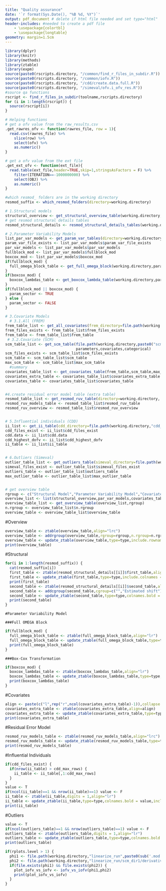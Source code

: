 ```yaml
---
title: "Quality assurance"
date: '`r format(Sys.Date(), "%B %d, %Y")`'
output: pdf_document # delete if html file needed and set type="html"
header-includes: #needed to create a pdf file
    - \usepackage{colortbl}
    - \usepackage{longtable}
geometry: margin=1.5cm
---
```


```r
library(dplyr)
library(knitr)
library(methods)
library(ztable)
library(expm)
source(paste0(rscripts.directory, "/common/find_r_files_in_subdir.R"))
source(paste0(rscripts.directory, "/common/iofv.R"))
source(paste0(rscripts.directory, "/cdd/create.data.full.R"))
source(paste0(rscripts.directory, "/simeval/ofv.i_ofv_res.R"))
#source qa functions
rscript <- find_r_files_in_subdir(toolname,rscripts.directory)
for (i in 1:length(rscript)) {
  source(rscript[i])
}
```


```r
# Helping functions
# get a ofv value from the raw_results.csv
.get_rawres_ofv <- function(rawres_file, row = 1){
  read.csv(rawres_file) %>%
    slice(row) %>%
    select(ofv) %>% 
    as.numeric()
}

# get a ofv value from the ext file
.get_ext_ofv <- function(ext_file){
  read.table(ext_file,header=TRUE,skip=1,stringsAsFactors = F) %>%
    filter(ITERATION==-1000000000) %>%
    select(OBJ) %>% 
    as.numeric()
}

#which resmod_ folders are in the working directory
resmod_suffix <- which_resmod_folders(directory=working.directory)

# 1.Structural models
structural_overview <- get_structural_overview_table(working.directory,idv=resmod_suffix,groups)
# get resmod structural details tables
resmod_structural_details <- resmod_structural_details_tables(working.directory,model.directory,model.filename,CWRES_table,resmod_suffix,idv_name)

# 2.Parameter Variability Models
list_par_var_models <- get_param_var_tables(directory=working.directory)
param_var_file_exists <- list_par_var_models$param_var_file_exists
par_var_models <- list_par_var_models$par_var_models
fullblock_mod <- list_par_var_models$fullblock_mod
boxcox_mod <- list_par_var_models$boxcox_mod
if(fullblock_mod) {
  full_omega_block_table <- get_full_omega_block(working.directory,param_var_file_exists,list_par_var_models$dofv_block)
}
if(boxcox_mod) {
  boxcox_lambdas_table <- get_boxcox_lambda_table(working.directory,param_var_file_exists,list_par_var_models$dofv_box)
}
if(fullblock_mod || boxcox_mod) {
  param_sector <- TRUE
} else {
  param_sector <- FALSE
}

# 3.Covariate Models
  # 3.1.All (FREM)
frem_table_list <- get_all_covariates(frem_directory=file.path(working.directory,"frem_run"),covariates,categorical,parameters)
frem_files_exists <- frem_table_list$frem_files_exists
frem_table <- frem_table_list$frem_table
 # 3.2.Covariate (SCM)
scm_table_list <- get_scm_table(file.path(working.directory,paste0("scm_run/raw_results_",sub('.mod.*','',model.filename),".csv")),
                                parameters,covariates,categorical)
scm_files_exists <- scm_table_list$scm_files_exists
scm_table <- scm_table_list$scm_table
max_scm_table <- scm_table_list$max_scm_table
  #summary
covariates_table_list <- get_covariates_table(frem_table,scm_table,max_scm_table,frem_files_exists,scm_files_exists)
covariates_extra_table <- covariates_table_list$covariates_extra_table
covariates_table <- covariates_table_list$covariates_table


#4.create residual error model table (extra table)
resmod_table_list <- get_resmod_ruv_table(directory=working.directory, idv_name)
resmod_ruv_models_table <- resmod_table_list$resmod_ruv_table
resmod_ruv_overview <- resmod_table_list$resmod_ruv_overview


# 5.Influential individuals (CDD)
ii_list <- get_ii_table(cdd_directory=file.path(working.directory,"cdd_run"),cutoff=cdd_dofv_cutoff)
cdd_files_exist <- ii_list$cdd_files_exist
cdd.data <- ii_list$cdd.data
cdd_highest_dofv <- ii_list$cdd_highest_dofv
ii_table <- ii_list$ii_table


# 6.Outliers (Simeval)
outlier_table_list <- get_outliers_table(simeval_directory=file.path(working.directory, "simeval_run"),cdd.data)
simeval_files_exist <- outlier_table_list$simeval_files_exist
outliers_table <- outlier_table_list$outliers_table
max_outlier_table <- outlier_table_list$max_outlier_table


# get overview table
rgroup <- c("Structural Model","Parameter Variability Model","Covariates","Residual Error Model","Influential Individuals","Outliers")
overview_list <- list(structural_overview,par_var_models,covariates_table,resmod_ruv_overview,cdd_highest_dofv,max_outlier_table)
overview_table_list <- get_overview_table(overview_list,rgroup)
n.rgroup <- overview_table_list$n.rgroup
overview_table <- overview_table_list$overview_table

```

#Overview
```r
overview_table <- ztable(overview_table,align="lrc")
overview_table <- addrgroup(overview_table,rgroup=rgroup,n.rgroup=n.rgroup,cspan.rgroup=1)
overview_table <- update_ztable(overview_table,type=type,include.rownames = F,colnames.bold = T)
print(overview_table)
```

#Structural

```r
for(i in 1:length(resmod_suffix)) {
  cat(resmod_suffix[i])
  first_table <- ztable(resmod_structural_details[[i]]$first_table,align="lr")
  first_table <- update_ztable(first_table,type=type,include.colnames = F,include.rownames = F,longtable = T)
  print(first_table)
  second_table <- ztable(resmod_structural_details[[i]]$second_table,align="rlrr")
  second_table <- addcgroup(second_table,cgroup=c("","Estimated shift"),n.cgroup=c(1,2))
  second_table <- update_ztable(second_table,type=type,colnames.bold = T,include.rownames = F,longtable = T)
  print(second_table)
}
```

```asis
#Parameter Variability Model
```

```asis
###Full OMEGA Block
```

```r
if(fullblock_mod) {
  full_omega_block_table <- ztable(full_omega_block_table,align="lr")
  full_omega_block_table <- update_ztable(full_omega_block_table,type=type,colnames.bold = T,include.rownames = F,longtable = T)
  print(full_omega_block_table)
}
```

```asis
###Box-Cox Transformation
```

```r
if(boxcox_mod) {
  boxcox_lambdas_table <- ztable(boxcox_lambdas_table,align="lr")
  boxcox_lambdas_table <- update_ztable(boxcox_lambdas_table,type=type,colnames.bold = T,include.rownames = F,longtable = T)
  print(boxcox_lambdas_table)
}
```

#Covariates
```r
align <- paste(c("l",rep("r",ncol(covariates_extra_table)-1)),collapse = '')
covariates_extra_table <- ztable(covariates_extra_table,align=align)
covariates_extra_table <- update_ztable(covariates_extra_table,type=type,colnames.bold = T,include.rownames = F,longtable = T)
print(covariates_extra_table)
```

#Residual Error Model
```r
resmod_ruv_models_table <- ztable(resmod_ruv_models_table,align="lrc")
resmod_ruv_models_table <- update_ztable(resmod_ruv_models_table,type=type,colnames.bold = T,include.rownames = F,longtable = T)
print(resmod_ruv_models_table)
```

#Influential Individuals
```r
if(cdd_files_exist) {
  if(nrow(ii_table) > cdd_max_rows) {
    ii_table <- ii_table[,1:cdd_max_rows]
  }
}
value <- T
if(ncol(ii_table)==1 && nrow(ii_table)==1) value <- F
ii_table <- ztable(ii_table,digits = 1,align="lr")
ii_table <- update_ztable(ii_table,type=type,colnames.bold = value,include.colnames = value,include.rownames = F,longtable = T)
print(ii_table)
```

#Outliers
```r
value <- T
if(ncol(outliers_table)==1 && nrow(outliers_table)==1) value <- F
outliers_table <- ztable(outliers_table,digits = 1,align="lr")
outliers_table <- update_ztable(outliers_table,type=type,colnames.bold = value,include.colnames = value,include.rownames = F,longtable = T)
print(outliers_table)
```

```r
if(rplots.level > 1) {
  phi1 <- file.path(working.directory,"linearize_run",paste0(sub('.mod.*','',model.filename),"_linbase.phi"))
  phi2 <- file.path(working.directory,"linearize_run/scm_dir1/derivatives.phi")
  if(file.exists(phi1) && file.exists(phi2)) {
    plot_iofv_vs_iofv <- iofv_vs_iofv(phi1,phi2)
    print(plot_iofv_vs_iofv)
  }
}
```
